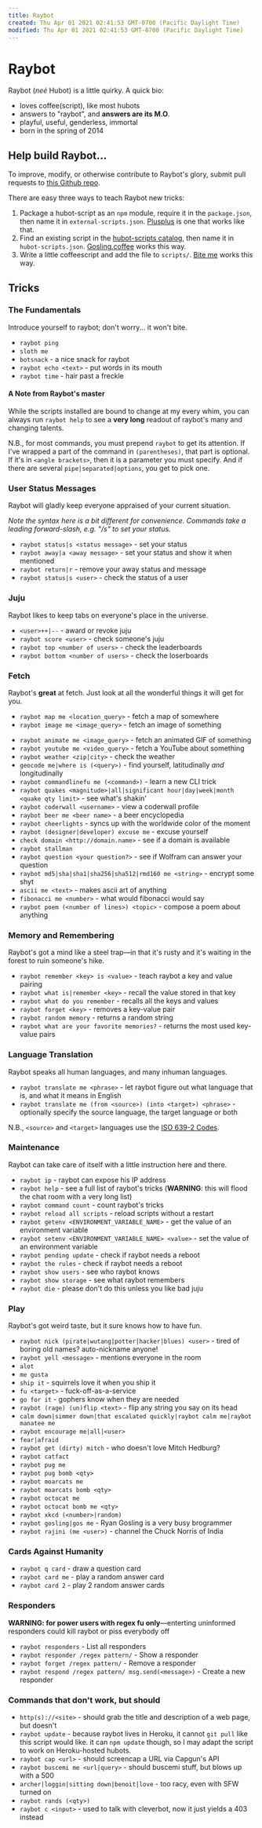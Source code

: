 ```yaml
---
title: Raybot
created: Thu Apr 01 2021 02:41:53 GMT-0700 (Pacific Daylight Time)
modified: Thu Apr 01 2021 02:41:53 GMT-0700 (Pacific Daylight Time)
---
```

# Raybot

Raybot (*neé* Hubot) is a little quirky. A quick bio:

* loves coffee(script), like most hubots
* answers to "raybot", and **answers are its M.O**.
* playful, useful, genderless, immortal
* born in the spring of 2014

## Help build Raybot...

To improve, modify, or otherwise contribute to Raybot's glory, submit pull requests to [this Github repo](https://github.com/krry/ray-hubot).

There are easy three ways to teach Raybot new tricks:
1. Package a hubot-script as an `npm` module, require it in the `package.json`, then name it in `external-scripts.json`. [Plusplus](https://github.com/hubot-scripts/hubot-plusplus) is one that works like that.
2. Find an existing script in the [hubot-scripts catalog](http://hubot-script-catalog.herokuapp.com/), then name it in `hubot-scripts.json`. [Gosling.coffee](https://github.com/github/hubot-scripts/blob/master/src/scripts/gosling.coffee) works this way.
3. Write a little coffeescript and add the file to `scripts/`. [Bite me](https://github.com/krry/ray-hubot/blob/master/scripts/bite.coffee) works this way.

## Tricks

### The Fundamentals

Introduce yourself to raybot; don't worry... it won't bite.

* `raybot ping`
* `sloth me`
* `botsnack` - a nice snack for raybot
* `raybot echo <text>` - put words in its mouth
* `raybot time` - hair past a freckle

#### A Note from Raybot's master

While the scripts installed are bound to change at my every whim, you can always run `raybot help` to see a **very long** readout of raybot's many and changing talents.

N.B., for most commands, you must prepend `raybot` to get its attention. If I've wrapped a part of the command in `(parentheses)`, that part is optional. If it's in `<angle brackets>`, then it is a parameter you must specify. And if there are several `pipe|separated|options`, you get to pick one.

### User Status Messages

Raybot will gladly keep everyone appraised of your current situation.

*Note the syntax here is a bit different for convenience. Commands take a leading forward-slash, e.g. "/s" to set your status.*

* `raybot status|s <status message>` - set your status
* `raybot away|a <away message>` - set your status and show it when mentioned
* `raybot return|r` - remove your away status and message
* `raybot status|s <user>` - check the status of a user

### Juju

Raybot likes to keep tabs on everyone's place in the universe.

* `<user>++|--` - award or revoke juju
* `raybot score <user>` - check someone's juju
* `raybot top <number of users>` - check the leaderboards
* `raybot bottom <number of users>` - check the loserboards

### Fetch

Raybot's **great** at fetch. Just look at all the wonderful things it will get for you.

* `raybot map me <location_query>` - fetch a map of somewhere
* `raybot image me <image_query>` - fetch an image of something
<!-- * `raybot gif me <word>` - ask Giphy.com for a gif in a jiffy -->
* `raybot animate me <image_query>` - fetch an animated GIF of something
* `raybot youtube me <video_query>` - fetch a YouTube about something
* `raybot weather <zip|city>` - check the weather
* `geocode me|where is (<query>)` - find yourself, latitudinally *and* longitudinally
* `raybot commandlinefu me (<command>)` - learn a new CLI trick
* `raybot quakes <magnitude>|all|significant hour|day|week|month <quake qty limit>` - see what's shakin'
* `raybot coderwall <username>` - view a coderwall profile
* `raybot beer me <beer name>` - a beer encyclopedia
* `raybot cheerlights` - syncs up with the worldwide color of the moment
* `raybot (designer|developer) excuse me` - excuse yourself
* `check domain <http://domain.name>` - see if a domain is available
* `raybot stallman`
* `raybot question <your question?>` - see if Wolfram can answer your question
* `raybot md5|sha|sha1|sha256|sha512|rmd160 me <string>` - encrypt some shyt
* `ascii me <text>` - makes ascii art of anything
* `fibonacci me <number>` - what would fibonacci would say
* `raybot poem (<number of lines>) <topic>` - compose a poem about anything

### Memory and Remembering

Raybot's got a mind like a steel trap—in that it's rusty and it's waiting in the forest to ruin someone's hike.

* `raybot remember <key> is <value>` - teach raybot a key and value pairing
* `raybot what is|remember <key>` - recall the value stored in that key
* `raybot what do you remember` - recalls all the keys and values
* `raybot forget <key>` - removes a key-value pair
* `raybot random memory` - returns a random string
* `raybot what are your favorite memories?` - returns the most used key-value pairs

### Language Translation

Raybot speaks all human languages, and many inhuman languages.

* `raybot translate me <phrase>` - let raybot figure out what language that is, and what it means in English
* `raybot translate me (from <source>) (into <target>) <phrase>` - optionally specify the source language, the target language or both

N.B., `<source>` and `<target>` languages use the [ISO 639-2 Codes](http://www.loc.gov/standards/iso639-2/php/code_list.php).

### Maintenance

Raybot can take care of itself with a little instruction here and there.

* `raybot ip` - raybot can expose his IP address
* `raybot help` - see a full list of raybot's tricks (**WARNING**: this will flood the chat room with a very long list)
* `raybot command count` - count raybot's tricks
* `raybot reload all scripts` - reload scripts without a restart
* `raybot getenv <ENVIRONMENT_VARIABLE_NAME>` - get the value of an environment variable
* `raybot setenv <ENVIRONMENT_VARIABLE_NAME> <value>` - set the value of an environment variable
* `raybot pending update` - check if raybot needs a reboot
* `raybot the rules` - check if raybot needs a reboot
* `raybot show users` - see who raybot knows
* `raybot show storage` - see what raybot remembers
* `raybot die` - please don't do this unless you like bad juju

### Play

Raybot's got weird taste, but it sure knows how to have fun.

* `raybot nick (pirate|wutang|potter|hacker|blues) <user>` - tired of boring old names? auto-nickname anyone!
* `raybot yell <message>` - mentions everyone in the room
* `alot`
* `me gusta`
* `ship it` - squirrels love it when you ship it
* `fu <target>` - fuck-off-as-a-service
* `go for it` - gophers know when they are needed
* `raybot (rage) (un)flip <text>` - flip any string you say on its head
* `calm down|simmer down|that escalated quickly|raybot calm me|raybot manatee me`
* `raybot encourage me|all|<user>`
* `fear|afraid`
* `raybot get (dirty) mitch` - who doesn't love Mitch Hedburg?
* `raybot catfact`
* `raybot pug me`
* `raybot pug bomb <qty>`
* `raybot moarcats me`
* `raybot moarcats bomb <qty>`
* `raybot octocat me`
* `raybot octocat bomb me <qty>`
* `raybot xkcd (<number>|random)`
* `raybot gosling|gos me` - Ryan Gosling is a very busy brogrammer
* `raybot rajini (me <user>)` - channel the Chuck Norris of India

### Cards Against Humanity

* `raybot q card` - draw a question card
* `raybot card me` - play a random answer card
* `raybot card 2` - play 2 random answer cards

### Responders

**WARNING: for power users with regex fu only**—enterting uninformed responders could kill raybot or piss everybody off

* `raybot responders` - List all responders
* `raybot responder /regex pattern/` - Show a responder
* `raybot forget /regex pattern/` - Remove a responder
* `raybot respond /regex pattern/ msg.send(<message>)` - Create a new responder

### Commands that don't work, but should

* `http(s)://<site>` - should grab the title and description of a web page, but doesn't
* `raybot update` - because raybot lives in Heroku, it cannot `git pull` like this script would like. it can `npm update` though, so I may adapt the script to work on Heroku-hosted hubots.
* `raybot cap <url>` - should screencap a URL via Capgun's API
* `raybot buscemi me <url|query>` - should buscemi stuff, but blows up with a 500
* `archer|loggin|sitting down|benoit|love` - too racy, even with SFW turned on
* `raybot rands (<qty>)`
* `raybot c <input>` - used to talk with cleverbot, now it just yields a 403 instead
